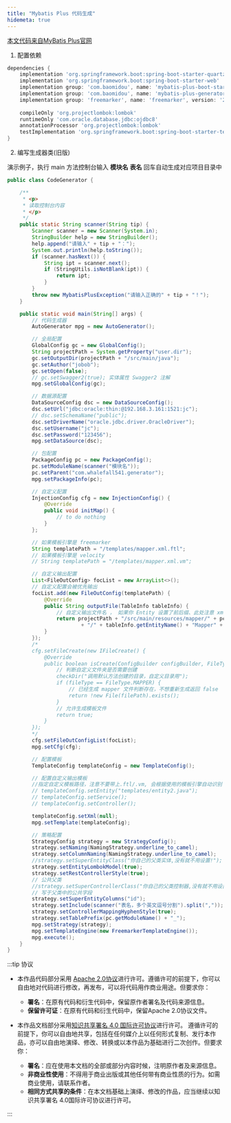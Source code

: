 ```yaml
---
title: "Mybatis Plus 代码生成"
hidemeta: true
---
```

[本文代码来自MyBatis Plus官网](https://baomidou.com/pages/d357af/#%E4%BD%BF%E7%94%A8%E6%95%99%E7%A8%8B)

1. 配置依赖

```groovy
dependencies {
    implementation 'org.springframework.boot:spring-boot-starter-quartz'
    implementation 'org.springframework.boot:spring-boot-starter-web'
    implementation group: 'com.baomidou', name: 'mybatis-plus-boot-starter', version: '3.2.0'
    implementation group: 'com.baomidou', name: 'mybatis-plus-generator', version: '3.2.0'
    implementation group: 'freemarker', name: 'freemarker', version: '2.3.9'// 低于这个版本会报错
    
    compileOnly 'org.projectlombok:lombok'
    runtimeOnly 'com.oracle.database.jdbc:ojdbc8'
    annotationProcessor 'org.projectlombok:lombok'
    testImplementation 'org.springframework.boot:spring-boot-starter-test'
}
```

2. 编写生成器类(旧版)

演示例子，执行 main 方法控制台输入 **模块名** **表名** 回车自动生成对应项目目录中

```java
public class CodeGenerator {

    /**
     * <p>
     * 读取控制台内容
     * </p>
     */
    public static String scanner(String tip) {
        Scanner scanner = new Scanner(System.in);
        StringBuilder help = new StringBuilder();
        help.append("请输入" + tip + "：");
        System.out.println(help.toString());
        if (scanner.hasNext()) {
            String ipt = scanner.next();
            if (StringUtils.isNotBlank(ipt)) {
                return ipt;
            }
        }
        throw new MybatisPlusException("请输入正确的" + tip + "！");
    }

    public static void main(String[] args) {
        // 代码生成器
        AutoGenerator mpg = new AutoGenerator();

        // 全局配置
        GlobalConfig gc = new GlobalConfig();
        String projectPath = System.getProperty("user.dir");
        gc.setOutputDir(projectPath + "/src/main/java");
        gc.setAuthor("jobob");
        gc.setOpen(false);
        // gc.setSwagger2(true); 实体属性 Swagger2 注解
        mpg.setGlobalConfig(gc);

        // 数据源配置
        DataSourceConfig dsc = new DataSourceConfig();
        dsc.setUrl("jdbc:oracle:thin:@192.168.3.161:1521:jc");
        // dsc.setSchemaName("public");
        dsc.setDriverName("oracle.jdbc.driver.OracleDriver");
        dsc.setUsername("jc");
        dsc.setPassword("123456");
        mpg.setDataSource(dsc);

        // 包配置
        PackageConfig pc = new PackageConfig();
        pc.setModuleName(scanner("模块名"));
        pc.setParent("com.whalefall541.generator");
        mpg.setPackageInfo(pc);

        // 自定义配置
        InjectionConfig cfg = new InjectionConfig() {
            @Override
            public void initMap() {
                // to do nothing
            }
        };

        // 如果模板引擎是 freemarker
        String templatePath = "/templates/mapper.xml.ftl";
        // 如果模板引擎是 velocity
        // String templatePath = "/templates/mapper.xml.vm";

        // 自定义输出配置
        List<FileOutConfig> focList = new ArrayList<>();
        // 自定义配置会被优先输出
        focList.add(new FileOutConfig(templatePath) {
            @Override
            public String outputFile(TableInfo tableInfo) {
                // 自定义输出文件名 ， 如果你 Entity 设置了前后缀、此处注意 xml 的名称会跟着发生变化！！
                return projectPath + "/src/main/resources/mapper/" + pc.getModuleName()
                        + "/" + tableInfo.getEntityName() + "Mapper" + StringPool.DOT_XML;
            }
        });
        /*
        cfg.setFileCreate(new IFileCreate() {
            @Override
            public boolean isCreate(ConfigBuilder configBuilder, FileType fileType, String filePath) {
                // 判断自定义文件夹是否需要创建
                checkDir("调用默认方法创建的目录，自定义目录用");
                if (fileType == FileType.MAPPER) {
                    // 已经生成 mapper 文件判断存在，不想重新生成返回 false
                    return !new File(filePath).exists();
                }
                // 允许生成模板文件
                return true;
            }
        });
        */
        cfg.setFileOutConfigList(focList);
        mpg.setCfg(cfg);

        // 配置模板
        TemplateConfig templateConfig = new TemplateConfig();

        // 配置自定义输出模板
        //指定自定义模板路径，注意不要带上.ftl/.vm, 会根据使用的模板引擎自动识别
        // templateConfig.setEntity("templates/entity2.java");
        // templateConfig.setService();
        // templateConfig.setController();

        templateConfig.setXml(null);
        mpg.setTemplate(templateConfig);

        // 策略配置
        StrategyConfig strategy = new StrategyConfig();
        strategy.setNaming(NamingStrategy.underline_to_camel);
        strategy.setColumnNaming(NamingStrategy.underline_to_camel);
        //strategy.setSuperEntityClass("你自己的父类实体,没有就不用设置!");
        strategy.setEntityLombokModel(true);
        strategy.setRestControllerStyle(true);
        // 公共父类
        //strategy.setSuperControllerClass("你自己的父类控制器,没有就不用设置!");
        // 写于父类中的公共字段
        strategy.setSuperEntityColumns("id");
        strategy.setInclude(scanner("表名，多个英文逗号分割").split(","));
        strategy.setControllerMappingHyphenStyle(true);
        strategy.setTablePrefix(pc.getModuleName() + "_");
        mpg.setStrategy(strategy);
        mpg.setTemplateEngine(new FreemarkerTemplateEngine());
        mpg.execute();
    }
}
```


:::tip 协议

- 本作品代码部分采用 [Apache 2.0协议](https://www.apache.org/licenses/LICENSE-2.0)进行许可。遵循许可的前提下，你可以自由地对代码进行修改，再发布，可以将代码用作商业用途。但要求你：
  - **署名**：在原有代码和衍生代码中，保留原作者署名及代码来源信息。
  - **保留许可证**：在原有代码和衍生代码中，保留Apache 2.0协议文件。

- 本作品文档部分采用[知识共享署名 4.0 国际许可协议](http://creativecommons.org/licenses/by/4.0/)进行许可。 遵循许可的前提下，你可以自由地共享，包括在任何媒介上以任何形式复制、发行本作品，亦可以自由地演绎、修改、转换或以本作品为基础进行二次创作。但要求你：
  - **署名**：应在使用本文档的全部或部分内容时候，注明原作者及来源信息。
  - **非商业性使用**：不得用于商业出版或其他任何带有商业性质的行为。如需商业使用，请联系作者。
  - **相同方式共享的条件**：在本文档基础上演绎、修改的作品，应当继续以知识共享署名 4.0国际许可协议进行许可。

:::